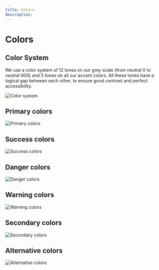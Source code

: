 ```yaml
---
title: Colors
description:
---
```


# Colors

## Color System

We use a color system of 12 tones on our grey scale (from neutral 0 to neutral 900) and 5 tones on all our accent colors. All these tones have a logical gap between each other, to ensure good contrast and perfect accessibility.

![Color system](/colors.png)

## Primary colors

![Primary colors](/primary-colors.png)

## Success colors

![Success colors](/success-colors.png)

## Danger colors

![Danger colors](/danger-colors.png)

## Warning colors

![Warning colors](/warning-colors.png)

## Secondary colors

![Secondary colors](/secondary-colors.png)

## Alternative colors

![Alternative colors](/alternative-colors.png)